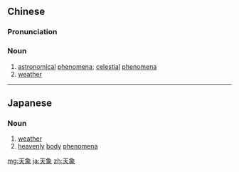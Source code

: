 ==Chinese==
{{zh-forms}}

===Pronunciation===
{{zh-pron
|m=tiānxiàng
|c=tin1 zoeng6
|h=pfs=thiên-siong
|mn=qz:thian-siǒng/xm:thian-siōng/zz:thian-chhiāng
|cat=n
}}

===Noun===
{{zh-noun}}

# [[astronomical]] [[phenomena]]; [[celestial]] [[phenomena]]
# [[weather]]

----

==Japanese==
{{ja-kanjitab|天|象}}

===Noun===
{{ja-noun|てんしょう}}

# [[weather]]
# [[heavenly]] [[body]] [[phenomena]]

[[mg:天象]]
[[ja:天象]]
[[zh:天象]]